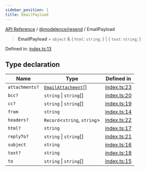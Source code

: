 ```yaml
---
sidebar_position: 1
title: EmailPayload
---
```


[API Reference](/api-reference/@modelence/resend/type-aliases/../../../index) / [@modelence/resend](/api-reference/@modelence/resend/type-aliases/../index) / EmailPayload

> **EmailPayload** = `object` & \{ `html`: `string`; \} \| \{ `text`: `string`; \}

Defined in: [index.ts:13](https://github.com/modelence/modelence/blob/3fae98d242d920a510c5611b305dbc4f770799d1/packages/resend/src/index.ts#L13)

## Type declaration

| Name | Type | Defined in |
| ------ | ------ | ------ |
| `attachments?` | [`EmailAttachment`](/api-reference/@modelence/resend/type-aliases/EmailAttachment)[] | [index.ts:23](https://github.com/modelence/modelence/blob/3fae98d242d920a510c5611b305dbc4f770799d1/packages/resend/src/index.ts#L23) |
| `bcc?` | `string` \| `string`[] | [index.ts:20](https://github.com/modelence/modelence/blob/3fae98d242d920a510c5611b305dbc4f770799d1/packages/resend/src/index.ts#L20) |
| `cc?` | `string` \| `string`[] | [index.ts:19](https://github.com/modelence/modelence/blob/3fae98d242d920a510c5611b305dbc4f770799d1/packages/resend/src/index.ts#L19) |
| `from` | `string` | [index.ts:14](https://github.com/modelence/modelence/blob/3fae98d242d920a510c5611b305dbc4f770799d1/packages/resend/src/index.ts#L14) |
| `headers?` | `Record`\<`string`, `string`\> | [index.ts:22](https://github.com/modelence/modelence/blob/3fae98d242d920a510c5611b305dbc4f770799d1/packages/resend/src/index.ts#L22) |
| `html?` | `string` | [index.ts:17](https://github.com/modelence/modelence/blob/3fae98d242d920a510c5611b305dbc4f770799d1/packages/resend/src/index.ts#L17) |
| `replyTo?` | `string` \| `string`[] | [index.ts:21](https://github.com/modelence/modelence/blob/3fae98d242d920a510c5611b305dbc4f770799d1/packages/resend/src/index.ts#L21) |
| `subject` | `string` | [index.ts:16](https://github.com/modelence/modelence/blob/3fae98d242d920a510c5611b305dbc4f770799d1/packages/resend/src/index.ts#L16) |
| `text?` | `string` | [index.ts:18](https://github.com/modelence/modelence/blob/3fae98d242d920a510c5611b305dbc4f770799d1/packages/resend/src/index.ts#L18) |
| `to` | `string` \| `string`[] | [index.ts:15](https://github.com/modelence/modelence/blob/3fae98d242d920a510c5611b305dbc4f770799d1/packages/resend/src/index.ts#L15) |
